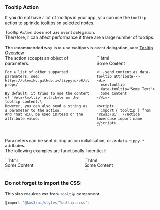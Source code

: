 
<Version />

<Meta title="Helpers/Tooltips/3. Tooltip Action" />

### Tooltip Action

If you do not have a lot of tooltips in your app, you can use the `tooltip` action to sprinkle tooltips on selected nodes.

<div class="notification is-warning">
  Tooltip Action does not use event delegation. <br />Therefore, it can affect performance if there are a large number of tooltips.<br /><br />
  The recommended way is to use tooltips via event delegation, see: <a href="/docs/helpers-tooltips-1-overview--page">Tooltip Overview</a>
</div>

<div class="columns">
  <div class="column">
    The action accepts an object of parameters.

    For a list of other supported parameters, see:  https://atomiks.github.io/tippyjs/v6/all-props/

    By default, it tries to use the content of `data-tooltip` attribute as the tooltip content.\
    However, you can also send a string as a parameter to the action.
    And that will be used instead of the attribute value.
  </div>

  <div class="column">
    ```html
    <!--send content as parameter-->
    <div use:tooltip={{content: "Some Text"}}>
      Some Content
    </div>

    <!--send content as data-tooltip attribute-->
    <div 
      use:tooltip
      data-tooltip="Some Text">
      Some Content
    </div>

    <script>
      import { tooltip } from '@kws3/ui'; //notice lowercase import name
    </script>
    ```
  </div>
</div>

Parameters can be sent during action initialisation, or as `data-tippy-*` attributes.\
The following examples are functionally indentical:

<div class="columns">
  <div class="column">
    ```html
    <div 
      data-tooltip="Some text in tooltip"
      use:tooltip={{
        placement: 'bottom',
        offset: [0, 10]
      }}>
      Some Content
    </div>
    ```
  </div>

  <div class="column">
    ```html
    <div 
      data-tooltip="Some text in tooltip"
      use:tooltip
      data-tippy-placement="bottom"
      data-tippy-offset="[0, 10]"
      >
      Some Content
    </div>
    ```
  </div>
</div>

### Do not forget to Import the CSS:

This also requires css from `Tooltip` component.

```js
@import '@kws3/ui/styles/Tooltip.scss';
```
